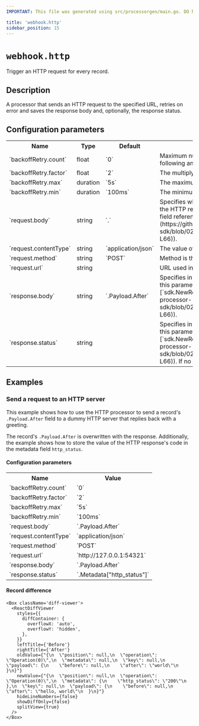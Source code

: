 ```yaml
---
IMPORTANT: This file was generated using src/processorgen/main.go. DO NOT EDIT.

title: 'webhook.http'
sidebar_position: 15
---
```



# `webhook.http`

Trigger an HTTP request for every record.

## Description

A processor that sends an HTTP request to the specified URL, retries on error and 
saves the response body and, optionally, the response status.

## Configuration parameters

<table class="no-margin-table">
    <tr>
      <th>Name</th>
      <th>Type</th>
      <th>Default</th>
      <th>Description</th>
    </tr>
    <tr>
      <td>`backoffRetry.count`</td>
      <td>float</td>
      <td>`0`</td>
      <td>
Maximum number of retries for an individual record when backing off following an error.
      </td>
    </tr>
    <tr>
      <td>`backoffRetry.factor`</td>
      <td>float</td>
      <td>`2`</td>
      <td>
The multiplying factor for each increment step.
      </td>
    </tr>
    <tr>
      <td>`backoffRetry.max`</td>
      <td>duration</td>
      <td>`5s`</td>
      <td>
The maximum waiting time before retrying.
      </td>
    </tr>
    <tr>
      <td>`backoffRetry.min`</td>
      <td>duration</td>
      <td>`100ms`</td>
      <td>
The minimum waiting time before retrying.
      </td>
    </tr>
    <tr>
      <td>`request.body`</td>
      <td>string</td>
      <td>`.`</td>
      <td>
Specifies which field from the input record should be used as the body in
the HTTP request. The value of this parameter should be a valid record
field reference (see [`sdk.NewReferenceResolver`](https://github.com/ConduitIO/conduit-processor-sdk/blob/02b60dc7acad11a2fcdf0a0188a13cf573648650/util.go#L53-L66)).
      </td>
    </tr>
    <tr>
      <td>`request.contentType`</td>
      <td>string</td>
      <td>`application/json`</td>
      <td>
The value of the `Content-Type` header.
      </td>
    </tr>
    <tr>
      <td>`request.method`</td>
      <td>string</td>
      <td>`POST`</td>
      <td>
Method is the HTTP request method to be used.
      </td>
    </tr>
    <tr>
      <td>`request.url`</td>
      <td>string</td>
      <td><Chip label="null" /></td>
      <td>
URL used in the HTTP request.
      </td>
    </tr>
    <tr>
      <td>`response.body`</td>
      <td>string</td>
      <td>`.Payload.After`</td>
      <td>
Specifies in which field should the response body be saved.
The value of this parameter should be a valid record field reference
(see [`sdk.NewReferenceResolver`](https://github.com/ConduitIO/conduit-processor-sdk/blob/02b60dc7acad11a2fcdf0a0188a13cf573648650/util.go#L53-L66)).
      </td>
    </tr>
    <tr>
      <td>`response.status`</td>
      <td>string</td>
      <td><Chip label="null" /></td>
      <td>
Specifies in which field should the response status be saved.
The value of this parameter should be a valid record field reference
(see [`sdk.NewReferenceResolver`](https://github.com/ConduitIO/conduit-processor-sdk/blob/02b60dc7acad11a2fcdf0a0188a13cf573648650/util.go#L53-L66)).
If no value is set, then the response status will NOT be saved.
      </td>
    </tr>
  </table>

## Examples

### Send a request to an HTTP server


This example shows how to use the HTTP processor to send a record's `.Payload.After` field to a dummy HTTP server
that replies back with a greeting.

The record's `.Payload.After` is overwritten with the response. Additionally, the example shows how to store the
value of the HTTP response's code in the metadata field `http_status`.

#### Configuration parameters

<table class="no-margin-table">
  <tr>
    <th>Name</th>
    <th>Value</th>
  </tr>
  <tr>
    <td>`backoffRetry.count`</td>
    <td>`0`</td>
  </tr>
  <tr>
    <td>`backoffRetry.factor`</td>
    <td>`2`</td>
  </tr>
  <tr>
    <td>`backoffRetry.max`</td>
    <td>`5s`</td>
  </tr>
  <tr>
    <td>`backoffRetry.min`</td>
    <td>`100ms`</td>
  </tr>
  <tr>
    <td>`request.body`</td>
    <td>`.Payload.After`</td>
  </tr>
  <tr>
    <td>`request.contentType`</td>
    <td>`application/json`</td>
  </tr>
  <tr>
    <td>`request.method`</td>
    <td>`POST`</td>
  </tr>
  <tr>
    <td>`request.url`</td>
    <td>`http://127.0.0.1:54321`</td>
  </tr>
  <tr>
    <td>`response.body`</td>
    <td>`.Payload.After`</td>
  </tr>
  <tr>
    <td>`response.status`</td>
    <td>`.Metadata["http_status"]`</td>
  </tr>
</table>

#### Record difference

```mdx-code-block
<Box className='diff-viewer'>
  <ReactDiffViewer
    styles={{
      diffContainer: {
        overflowX: 'auto',
        overflowY: 'hidden',
      },
    }}
    leftTitle={'Before'}
    rightTitle={'After'}
    oldValue={"{\n  \"position\": null,\n  \"operation\": \"Operation(0)\",\n  \"metadata\": null,\n  \"key\": null,\n  \"payload\": {\n    \"before\": null,\n    \"after\": \"world\"\n  }\n}"}
    newValue={"{\n  \"position\": null,\n  \"operation\": \"Operation(0)\",\n  \"metadata\": {\n    \"http_status\": \"200\"\n  },\n  \"key\": null,\n  \"payload\": {\n    \"before\": null,\n    \"after\": \"hello, world\"\n  }\n}"}
    hideLineNumbers={false}
    showDiffOnly={false}
    splitView={true}
  />
</Box>
```

